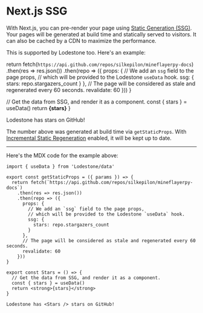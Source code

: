 # Next.js SSG

With Next.js, you can pre-render your page using
[Static Generation (SSG)](https://nextjs.org/docs/basic-features/pages#static-generation-recommended).
Your pages will be generated at build time and statically served to visitors. It
can also be cached by a CDN to maximize the performance.

This is supported by Lodestone too. Here's an example:


  return fetch(`https://api.github.com/repos/silkepilon/mineflayerpy-docs`)
    .then(res => res.json())
    .then(repo => ({
      props: {
        // We add an `ssg` field to the page props,
        // which will be provided to the Lodestone `useData` hook.
        ssg: {
          stars: repo.stargazers_count
        }
      },
      // The page will be considered as stale and regenerated every 60 seconds.
      revalidate: 60
    }))
}

  // Get the data from SSG, and render it as a component.
  const { stars } = useData()
  return <strong>{stars}</strong>
}

<div className="mt-6 rounded-xl border border-gray-200 p-4 dark:border-gray-900">
  Lodestone has <Stars /> stars on GitHub!
</div>

The number above was generated at build time via `getStaticProps`. With
[Incremental Static Regeneration](https://nextjs.org/docs/basic-features/data-fetching#incremental-static-regeneration)
enabled, it will be kept up to date.

---

Here's the MDX code for the example above:

```mdx
import { useData } from 'Lodestone/data'

export const getStaticProps = ({ params }) => {
  return fetch(`https://api.github.com/repos/silkepilon/mineflayerpy-docs`)
    .then(res => res.json())
    .then(repo => ({
      props: {
        // We add an `ssg` field to the page props,
        // which will be provided to the Lodestone `useData` hook.
        ssg: {
          stars: repo.stargazers_count
        }
      },
      // The page will be considered as stale and regenerated every 60 seconds.
      revalidate: 60
    }))
}

export const Stars = () => {
  // Get the data from SSG, and render it as a component.
  const { stars } = useData()
  return <strong>{stars}</strong>
}

Lodestone has <Stars /> stars on GitHub!
```
